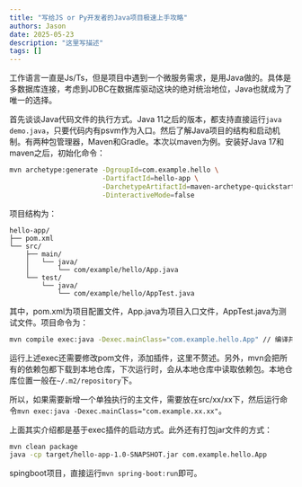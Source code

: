 ```yaml
---
title: "写给JS or Py开发者的Java项目极速上手攻略"
authors: Jason
date: 2025-05-23
description: "这里写描述"
tags: []
---
```


工作语言一直是Js/Ts，但是项目中遇到一个微服务需求，是用Java做的。具体是多数据库连接，考虑到JDBC在数据库驱动这块的绝对统治地位，Java也就成为了唯一的选择。

首先谈谈Java代码文件的执行方式。Java 11之后的版本，都支持直接运行`java demo.java`，只要代码内有psvm作为入口。然后了解Java项目的结构和启动机制。有两种包管理器，Maven和Gradle。本次以maven为例。安装好Java 17和maven之后，初始化命令：

```bash
mvn archetype:generate -DgroupId=com.example.hello \
                       -DartifactId=hello-app \
                       -DarchetypeArtifactId=maven-archetype-quickstart \
                       -DinteractiveMode=false
```

项目结构为：

```
hello-app/
├── pom.xml
└── src/
    ├── main/
    │   └── java/
    │       └── com/example/hello/App.java
    └── test/
        └── java/
            └── com/example/hello/AppTest.java
```

其中，pom.xml为项目配置文件，App.java为项目入口文件，AppTest.java为测试文件。项目命令为：

```bash
mvn compile exec:java -Dexec.mainClass="com.example.hello.App" // 编译并运行，编译产物 .class文件 放在target文件夹
```

运行上述exec还需要修改pom文件，添加插件，这里不赘述。另外，mvn会把所有的依赖包都下载到本地仓库，下次运行时，会从本地仓库中读取依赖包。本地仓库位置一般在`~/.m2/repository`下。

所以，如果需要新增一个单独执行的主文件，需要放在src/xx/xx下，然后运行命令`mvn exec:java -Dexec.mainClass="com.example.xx.xx"`。

上面其实介绍都是基于exec插件的启动方式。此外还有打包jar文件的方式：

```bash
mvn clean package
java -cp target/hello-app-1.0-SNAPSHOT.jar com.example.hello.App
```

spingboot项目，直接运行`mvn spring-boot:run`即可。
